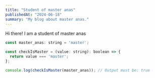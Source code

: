 ```yaml
---
title: "Student of master anas"
publishedAt: "2024-06-18"
summary: "My blog about master anas."
---
```


Hi there! I am a student of master anas

```jsx
const master_anas: string = 'master';

const checkIsMaster = (value: string): boolean => {
  return value === 'master';
};

console.log(checkIsMaster(master_anas)); // Output must be: true
```
